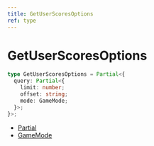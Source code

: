```yaml
---
title: GetUserScoresOptions
ref: type
---
```


# GetUserScoresOptions

```ts
type GetUserScoresOptions = Partial<{
  query: Partial<{
    limit: number;
    offset: string;
    mode: GameMode;
  }>;
}>;
```

- [Partial](https://www.typescriptlang.org/docs/handbook/utility-types.html#partialtype)
- [GameMode](/references/game-mode)
